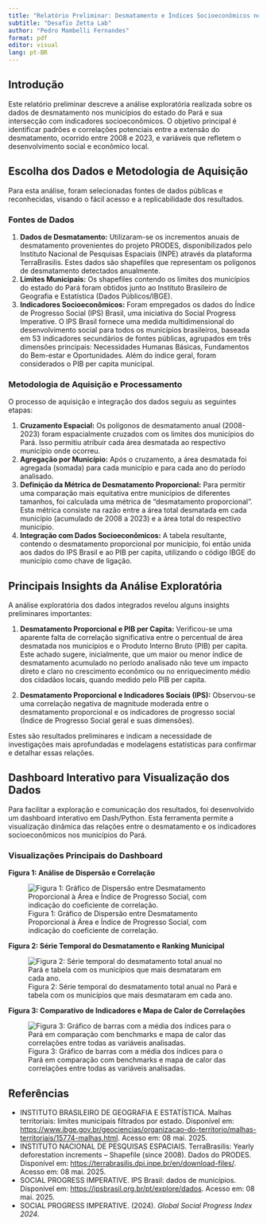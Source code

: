 ```yaml
---
title: "Relatório Preliminar: Desmatamento e Índices Socioeconômicos no Pará"
subtitle: "Desafio Zetta Lab"
author: "Pedro Mambelli Fernandes"
format: pdf
editor: visual
lang: pt-BR
---
```


## Introdução

Este relatório preliminar descreve a análise exploratória realizada sobre os dados de desmatamento nos municípios do estado do Pará e sua intersecção com indicadores socioeconômicos. O objetivo principal é identificar padrões e correlações potenciais entre a extensão do desmatamento, ocorrido entre 2008 e 2023, e variáveis que refletem o desenvolvimento social e econômico local.

## Escolha dos Dados e Metodologia de Aquisição

Para esta análise, foram selecionadas fontes de dados públicas e reconhecidas, visando o fácil acesso e a replicabilidade dos resultados.

### Fontes de Dados

1.  **Dados de Desmatamento:** Utilizaram-se os incrementos anuais de desmatamento provenientes do projeto PRODES, disponibilizados pelo Instituto Nacional de Pesquisas Espaciais (INPE) através da plataforma TerraBrasilis. Estes dados são shapefiles que representam os polígonos de desmatamento detectados anualmente.
2.  **Limites Municipais:** Os shapefiles contendo os limites dos municípios do estado do Pará foram obtidos junto ao Instituto Brasileiro de Geografia e Estatística (Dados Públicos/IBGE).
3.  **Indicadores Socioeconômicos:** Foram empregados os dados do Índice de Progresso Social (IPS) Brasil, uma iniciativa do Social Progress Imperative. O IPS Brasil fornece uma medida multidimensional do desenvolvimento social para todos os municípios brasileiros, baseada em 53 indicadores secundários de fontes públicas, agrupados em três dimensões principais: Necessidades Humanas Básicas, Fundamentos do Bem-estar e Oportunidades. Além do índice geral, foram considerados o PIB per capita municipal.

### Metodologia de Aquisição e Processamento

O processo de aquisição e integração dos dados seguiu as seguintes etapas:

1.  **Cruzamento Espacial:** Os polígonos de desmatamento anual (2008-2023) foram espacialmente cruzados com os limites dos municípios do Pará. Isso permitiu atribuir cada área desmatada ao respectivo município onde ocorreu.
2.  **Agregação por Município:** Após o cruzamento, a área desmatada foi agregada (somada) para cada município e para cada ano do período analisado.
3.  **Definição da Métrica de Desmatamento Proporcional:** Para permitir uma comparação mais equitativa entre municípios de diferentes tamanhos, foi calculada uma métrica de "desmatamento proporcional". Esta métrica consiste na razão entre a área total desmatada em cada município (acumulado de 2008 a 2023) e a área total do respectivo município.
4.  **Integração com Dados Socioeconômicos:** A tabela resultante, contendo o desmatamento proporcional por município, foi então unida aos dados do IPS Brasil e ao PIB per capita, utilizando o código IBGE do município como chave de ligação.

## Principais Insights da Análise Exploratória

A análise exploratória dos dados integrados revelou alguns insights preliminares importantes:

1.  **Desmatamento Proporcional e PIB per Capita:** Verificou-se uma aparente falta de correlação significativa entre o percentual de área desmatada nos municípios e o Produto Interno Bruto (PIB) per capita. Este achado sugere, inicialmente, que um maior ou menor índice de desmatamento acumulado no período analisado não teve um impacto direto e claro no crescimento econômico ou no enriquecimento médio dos cidadãos locais, quando medido pelo PIB per capita.

2.  **Desmatamento Proporcional e Indicadores Sociais (IPS):** Observou-se uma correlação negativa de magnitude moderada entre o desmatamento proporcional e os indicadores de progresso social (Índice de Progresso Social geral e suas dimensões). 

Estes são resultados preliminares e indicam a necessidade de investigações mais aprofundadas e modelagens estatísticas para confirmar e detalhar essas relações.

## Dashboard Interativo para Visualização dos Dados

Para facilitar a exploração e comunicação dos resultados, foi desenvolvido um dashboard interativo em Dash/Python. Esta ferramenta permite a visualização dinâmica das relações entre o desmatamento e os indicadores socioeconômicos nos municípios do Pará.

### Visualizações Principais do Dashboard


**Figura 1: Análise de Dispersão e Correlação**

![Figura 1: Gráfico de Dispersão entre Desmatamento Proporcional à Área e Índice de Progresso Social, com indicação do coeficiente de correlação.](images/print1.png)



**Figura 2: Série Temporal do Desmatamento e Ranking Municipal**

![Figura 2: Série temporal do desmatamento total anual no Pará e tabela com os municípios que mais desmataram em cada ano.](images/print2.png)



**Figura 3: Comparativo de Indicadores e Mapa de Calor de Correlações**

![Figura 3: Gráfico de barras com a média dos índices para o Pará em comparação com benchmarks e mapa de calor das correlações entre todas as variáveis analisadas.](images/print3.png)



## Referências

-   INSTITUTO BRASILEIRO DE GEOGRAFIA E ESTATÍSTICA. Malhas territoriais: limites municipais filtrados por estado. Disponível em: <https://www.ibge.gov.br/geociencias/organizacao-do-territorio/malhas-territoriais/15774-malhas.html>. Acesso em: 08 mai. 2025.
-   INSTITUTO NACIONAL DE PESQUISAS ESPACIAIS. TerraBrasilis: Yearly deforestation increments – Shapefile (since 2008). Dados do PRODES. Disponível em: <https://terrabrasilis.dpi.inpe.br/en/download-files/>. Acesso em: 08 mai. 2025.
-   SOCIAL PROGRESS IMPERATIVE. IPS Brasil: dados de municípios. Disponível em: <https://ipsbrasil.org.br/pt/explore/dados>. Acesso em: 08 mai. 2025.
-   SOCIAL PROGRESS IMPERATIVE. (2024). *Global Social Progress Index 2024*. 